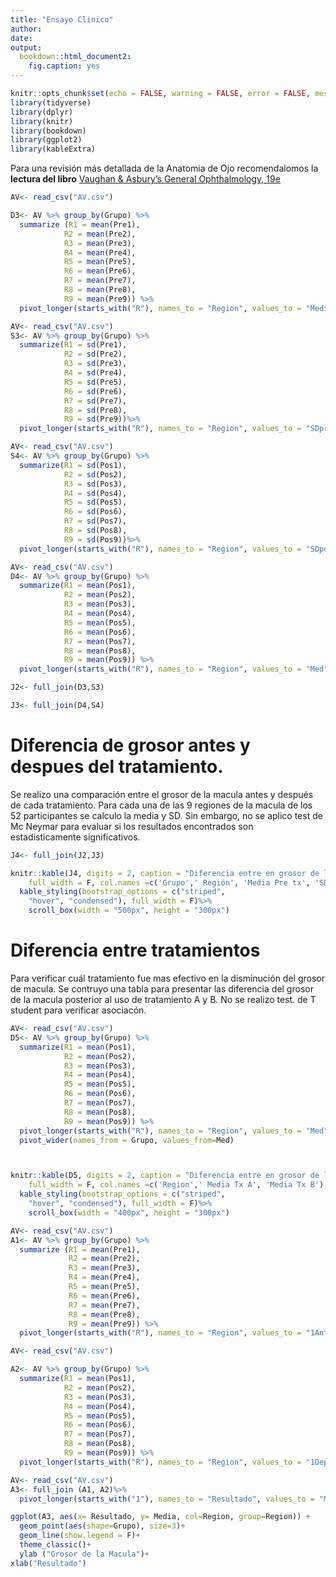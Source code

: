 ```yaml
---
title: "Ensayo Clinico"
author:
date:
output: 
  bookdown::html_document2:
    fig.caption: yes
---
```



```r
knitr::opts_chunk$set(echo = FALSE, warning = FALSE, error = FALSE, message = FALSE)
library(tidyverse)
library(dplyr)
library(knitr)
library(bookdown)
library(ggplot2)
library(kableExtra)
```

Para una revisión más detallada de la Anatomia de Ojo recomendalomos la **lectura del libro** [Vaughan & Asbury's General Ophthalmology, 19e](http://accessmedicine.mhmedical.com.pucdechile.idm.oclc.org/content.aspx?bookid=2186&sectionid=165517020#1144467589)




```r
AV<- read_csv("AV.csv")

D3<- AV %>% group_by(Grupo) %>%
  summarize (R1 = mean(Pre1), 
            R2 = mean(Pre2), 
            R3 = mean(Pre3), 
            R4 = mean(Pre4), 
            R5 = mean(Pre5), 
            R6 = mean(Pre6), 
            R7 = mean(Pre7), 
            R8 = mean(Pre8), 
            R9 = mean(Pre9)) %>%
  pivot_longer(starts_with("R"), names_to = "Region", values_to = "Media")


```


```r
AV<- read_csv("AV.csv")
S3<- AV %>% group_by(Grupo) %>%
  summarize(R1 = sd(Pre1),  
            R2 = sd(Pre2), 
            R3 = sd(Pre3),
            R4 = sd(Pre4), 
            R5 = sd(Pre5),
            R6 = sd(Pre6),
            R7 = sd(Pre7), 
            R8 = sd(Pre8), 
            R9 = sd(Pre9))%>%
  pivot_longer(starts_with("R"), names_to = "Region", values_to = "SDpre")
```

```r
AV<- read_csv("AV.csv")
S4<- AV %>% group_by(Grupo) %>%
  summarize(R1 = sd(Pos1),
            R2 = sd(Pos2),
            R3 = sd(Pos3),
            R4 = sd(Pos4), 
            R5 = sd(Pos5), 
            R6 = sd(Pos6),  
            R7 = sd(Pos7), 
            R8 = sd(Pos8), 
            R9 = sd(Pos9))%>%
  pivot_longer(starts_with("R"), names_to = "Region", values_to = "SDpos")

```




```r
AV<- read_csv("AV.csv")
D4<- AV %>% group_by(Grupo) %>%
  summarize(R1 = mean(Pos1), 
            R2 = mean(Pos2),  
            R3 = mean(Pos3), 
            R4 = mean(Pos4), 
            R5 = mean(Pos5), 
            R6 = mean(Pos6),
            R7 = mean(Pos7), 
            R8 = mean(Pos8), 
            R9 = mean(Pos9)) %>%
  pivot_longer(starts_with("R"), names_to = "Region", values_to = "Med")


```


```r

J2<- full_join(D3,S3)

```


```r

J3<- full_join(D4,S4)

```

# Diferencia de grosor antes y despues del tratamiento.
Se realizo una comparación entre el grosor de la macula antes y después de cada tratamiento. Para cada una de las 9 regiones de la macula de los 52 participantes se calculo la media y SD. Sin embargo, no se aplico test de Mc Neymar para evaluar si los resultados encontrados son estadisticamente significativos. 

```r

J4<- full_join(J2,J3)

knitr::kable(J4, digits = 2, caption = "Diferencia entre en grosor de la Macula Pre y Post Tx", 
    full_width = F, col.names =c('Grupo',' Región', 'Media Pre tx', 'SD', 'Media Post Tx', 'SD'), align = "cccc") %>% 
  kable_styling(bootstrap_options = c("striped", 
    "hover", "condensed"), full_width = F)%>% 
    scroll_box(width = "500px", height = "300px")
```

# Diferencia entre tratamientos
Para verificar cuál tratamiento fue mas efectivo en la disminución del grosor de macula. Se contruyo una tabla para presentar las diferencia del grosor de la macula posterior al uso de tratamiento A y B. No se realizo test. de T student para verificar asociacón.  

```r
AV<- read_csv("AV.csv")
D5<- AV %>% group_by(Grupo) %>%
  summarize(R1 = mean(Pos1), 
            R2 = mean(Pos2),  
            R3 = mean(Pos3), 
            R4 = mean(Pos4), 
            R5 = mean(Pos5), 
            R6 = mean(Pos6),
            R7 = mean(Pos7), 
            R8 = mean(Pos8), 
            R9 = mean(Pos9)) %>%
  pivot_longer(starts_with("R"), names_to = "Region", values_to = "Med")%>%
  pivot_wider(names_from = Grupo, values_from=Med)



knitr::kable(D5, digits = 2, caption = "Diferencia entre en grosor de la macula entre tratamientos", 
    full_width = F, col.names =c('Region',' Media Tx A', 'Media Tx B'), align = "cccc") %>% 
  kable_styling(bootstrap_options = c("striped", 
    "hover", "condensed"), full_width = F)%>% 
    scroll_box(width = "400px", height = "300px")

```



```r
AV<- read_csv("AV.csv")
A1<- AV %>% group_by(Grupo) %>%
  summarize (R1 = mean(Pre1), 
             R2 = mean(Pre2), 
             R3 = mean(Pre3), 
             R4 = mean(Pre4), 
             R5 = mean(Pre5), 
             R6 = mean(Pre6), 
             R7 = mean(Pre7), 
             R8 = mean(Pre8), 
             R9 = mean(Pre9)) %>%
  pivot_longer(starts_with("R"), names_to = "Region", values_to = "1Antes")
```

```r

AV<- read_csv("AV.csv")

A2<- AV %>% group_by(Grupo) %>%
  summarize(R1 = mean(Pos1), 
            R2 = mean(Pos2),  
            R3 = mean(Pos3), 
            R4 = mean(Pos4), 
            R5 = mean(Pos5), 
            R6 = mean(Pos6),
            R7 = mean(Pos7), 
            R8 = mean(Pos8), 
            R9 = mean(Pos9)) %>%
  pivot_longer(starts_with("R"), names_to = "Region", values_to = "1Depues")

```


```r
AV<- read_csv("AV.csv")
A3<- full_join (A1, A2)%>% 
  pivot_longer(starts_with("1"), names_to = "Resultado", values_to = "Media")
```
  



```r
ggplot(A3, aes(x= Resultado, y= Media, col=Region, group=Region)) +
  geom_point(aes(shape=Grupo), size=3)+
  geom_line(show.legend = F)+
  theme_classic()+
  ylab ("Grosor de la Macula")+
xlab("Resultado")
```



